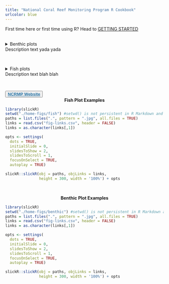 ```yaml
---
title: "National Coral Reef Monitoring Program R Cookbook"
urlcolor: blue
---
```


:::: {class='fluid-row'}

::: {class='col-md-2'}

First time here or first time using R? Head to <a href="about.html">GETTING STARTED</a> <br> <br>

<details><summary>Benthic plots <br> Description text yada yada</summary>
<a href="b-tseries.html">Time series</a>
</details>
<br>

<details><summary>Fish plots <br> Description text blah blah</summary>
<a href="f-tseries.html">Time series</a><br>
<a href="f-tseries.html">Length frequency</a><br>
<a href="f-tseries.html">Single year plots</a>
</details> <br>


<button> <a href="https://www.coris.noaa.gov/monitoring/" target="_blank" style="font-size:100%;color:#2471A3;font-weight:bold"> NCRMP Website</a></button>

:::

::: {class='col-md-10'}


<center>**Fish Plot Examples**</center>
```r
library(slickR)
setwd("./home-figs/fish") #setwd() is not persistent in R Markdown and will revert after this code chunk
paths = list.files(".", pattern = ".jpg", all.files = TRUE)
links = read.csv("fig-links.csv", header = FALSE)
links = as.character(links[,1])

opts <- settings(
  dots = TRUE,
  initialSlide = 0,
  slidesToShow = 2, 
  slidesToScroll = 1, 
  focusOnSelect = TRUE,
  autoplay = TRUE)

slickR::slickR(obj = paths, objLinks = links,
               height = 300, width = '100%') + opts
```
<br>

<center>**Benthic Plot Examples**</center>
```r
library(slickR)
setwd("./home-figs/benthic") #setwd() is not persistent in R Markdown and will revert after this code chunk
paths = list.files(".", pattern = ".jpg", all.files = TRUE)
links = read.csv("fig-links.csv", header = FALSE)
links = as.character(links[,1])

opts <- settings(
  dots = TRUE,
  initialSlide = 0,
  slidesToShow = 2, 
  slidesToScroll = 1, 
  focusOnSelect = TRUE,
  autoplay = TRUE)

slickR::slickR(obj = paths, objLinks = links,
               height = 300, width = '100%') + opts
```

:::

::::